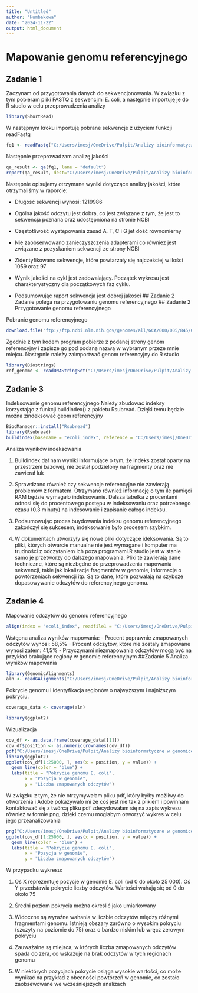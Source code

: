 ---
title: "Untitled"
author: "Humbakowa"
date: "2024-11-22"
output: html_document
---

# Mapowanie genomu referencyjnego

## Zadanie 1

Zaczynam od przygotowania danych do sekwencjonowania. W związku z tym pobieram pliki FASTQ z sekwencjmi E. coli, a następnie importuję je do R studio w celu przeprowadzenia analizy

```{r}
library(ShortRead)
```

W następnym kroku importuję pobrane sekwencje z użyciem funkcji readFastq

```{r}
fq1 <- readFastq("C:/Users/imesj/OneDrive/Pulpit/Analizy bioinformatyczne w genomice/19.11/SRR31368982.fastq")
```

Następnie przeprowadzam analizę jakości

```{r}
qa_result <- qa(fq1, lane = "default")
report(qa_result, dest="C:/Users/imesj/OneDrive/Pulpit/Analizy bioinformatyczne w genomice/19.11/QA_Report")
```

Następnie opisujemy otrzymane wyniki dotyczące analizy jakości, które otrzymaliśmy w raporcie:

-   Długość sekwencji wynosi: 1219986

-   Ogólna jakość odczytu jest dobra, co jest związane z tym, że jest to sekwencja poznana oraz udostępniona na stronie NCBI

-   Częstotliwość występowania zasad A, T, C i G jet dość równomierny

-   Nie zaobserwowano zanieczyszczenia adapterami co równiez jest związane z pozyskaniem sekwencji ze strony NCBI

-   Zidentyfikowano sekwencje, które powtarzały się najcześciej w ilości 1059 oraz 97

-   Wynik jakości na cykl jest zadowalający. Początek wykresu jest charakterystyczny dla początkowych faz cyklu.

-   Podsumowując raport sekwencja jest dobrej jakości \## Zadanie 2 Zadanie polega na przygotowaniu genomu referencyjnego \## Zadanie 2 Przygotowanie genomu referencyjnego

Pobranie genomu referencyjnego

```{r}
download.file("ftp://ftp.ncbi.nlm.nih.gov/genomes/all/GCA/000/005/845/GCA_000005845.2_ASM584v2/GCA_000005845.2_ASM584v2_genomic.fna.gz", destfile = "C:/Users/imesj/OneDrive/Pulpit/Analizy bioinformatyczne w genomice/19.11/ecoli_genome.fna.gz")
```

Zgodnie z tym kodem program pobierze z podanej strony genom referencyjny i zapisze go pod podaną nazwą w wybranym przeze mnie miejcu. Następnie należy zaimportwać genom referencyjny do R studio

```{r}
library(Biostrings)
ref_genome <- readDNAStringSet("C:/Users/imesj/OneDrive/Pulpit/Analizy bioinformatyczne w genomice/19.11/ecoli_genome.fna.gz")
```

## Zadanie 3

Indeksowanie genomu referencyjnego Należy zbudować indeksy korzystając z funkcji buildindex() z pakietu Rsubread. Dzięki temu będzie można zindeksować geom referencyjny

```{r}
BiocManager::install("Rsubread")
library(Rsubread)
buildindex(basename = "ecoli_index", reference = "C:/Users/imesj/OneDrive/Pulpit/Analizy bioinformatyczne w genomice/19.11/ecoli_genome.fna.gz")
```

Analiza wyników indeksowania

1.  Buildindex dał nam wyniki informujące o tym, że indeks został oparty na przestrzeni bazowej, nie został podzielony na fragmenty oraz nie zawierał luk

2.  Sprawdzono również czy sekwencje referencyjne nie zawierają problemów z formatem. Otrzymano również informację o tym ile pamięci RAM będzie wymagało indeksowanie. Dalsza tabelka z procentami odnosi się do procentowego postępu w indeksowaniu oraz potrzebnego czasu (0.3 minuty) na indesowanie i zapisanie całego indeksu.

3.  Podsumowując proces buydowania indeksu genomu referencyjnego zakończył się sukcesem, indeksowanie było procesem szybkim.

4.  W dokumentach utworzyły się nowe pliki dotyczące ideksowania. Są to pliki, których otwarcie manualne nie jest wymagane i komputer ma trudności z odczytaniem ich poza programami.R studio jest w stanie samo je przetworzy do dalszego mapowania. Pliki te zawierają dane techniczne, które są niezbędne do przeprowadzenia mapowania sekwencji, takie jak lokalizacje fragmentów w genomie, informacje o powtórzeniach sekwencji itp. Są to dane, które pozwalają na szybsze dopasowywanie odczytów do referencyjnego genomu.

## Zadanie 4

Mapowanie odczytów do genomu referencyjnego

```{r}
align(index = "ecoli_index", readfile1 = "C:/Users/imesj/OneDrive/Pulpit/Analizy bioinformatyczne w genomice/19.11/SRR31368982.fastq", input_format = "FASTQ", output_file = "C:/Users/imesj/OneDrive/Pulpit/Analizy bioinformatyczne w genomice/19.11/aligned_sample.BAM")
```

Wstępna analiza wyników mapowania: - Procent poprawnie zmapowanych odczytów wynosi: 58,5% - Procent odczytów, które nie zostały zmapowane wynosi zatem: 41,5% - Przyczynami niezmapowania odczytów mogą być na przykład brakujące regiony w genomie referencyjnym ##Zadanie 5 Analiza wyników mapowania

```{r}
library(GenomicAlignments)
aln <- readGAlignments("C:/Users/imesj/OneDrive/Pulpit/Analizy bioinformatyczne w genomice/19.11/aligned_sample.BAM")
```

Pokrycie genomu i identyfikacja regionów o najwyższym i najniższym pokryciu.

```{r}
coverage_data <- coverage(aln)

library(ggplot2)
```

Wizualizacja

```{r}
cov_df <- as.data.frame(coverage_data[[1]])
cov_df$position <- as.numeric(rownames(cov_df))
pdf("C:/Users/imesj/OneDrive/Pulpit/Analizy bioinformatyczne w genomice/19.11/wyniki.pdf", width = 8, height = 6)
library(ggplot2)
ggplot(cov_df[1:25000, ], aes(x = position, y = value)) +
  geom_line(color = "blue") +
  labs(title = "Pokrycie genomu E. coli",
       x = "Pozycja w genomie",
       y = "Liczba zmapowanych odczytów")
```

W związku z tym, że nie otrzymywałam pliku pdf, który byłby możliwy do otworzenia i Adobe pokazywało mi że coś jest nie tak z plikiem i powinnam kontaktować się z twórcą pliku pdf zdecydowałam się na zapis wykresu również w formie png, dzięki czemu mogłabym otworzyć wykres w celu jego przeanalizowania

```{r}
png("C:/Users/imesj/OneDrive/Pulpit/Analizy bioinformatyczne w genomice/19.11/wyniki.png", width = 800, height = 600)
ggplot(cov_df[1:25000, ], aes(x = position, y = value)) +
  geom_line(color = "blue") +
  labs(title = "Pokrycie genomu E. coli",
       x = "Pozycja w genomie",
       y = "Liczba zmapowanych odczytów")
```

W przypadku wykresu:

1.  Oś X reprezentuje pozycje w genomie E. coli (od 0 do około 25 000). Oś Y przedstawia pokrycie liczby odczytów. Wartości wahają się od 0 do około 75

2.  Średni poziom pokrycia można określić jako umiarkowany

3.  Widoczne są wyraźne wahania w liczbie odczytów między różnymi fragmentami genomu. Istnieją obszary zarówno o wysokim pokryciu (szczyty na poziomie do 75) oraz o bardzo niskim lub wręcz zerowym pokryciu

4.  Zauważalne są miejsca, w których liczba zmapowanych odczytów spada do zera, co wskazuje na brak odczytów w tych regionach genomu

5.  W niektórych pozycjach pokrycie osiąga wysokie wartości, co może wynikać na przykład z obecności powtórzeń w genomie, co zostało zaobsewowane we wcześniejszych analizach

